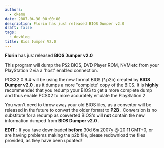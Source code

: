 ```yaml
---
authors:
  - ckemu
date: 2007-06-30 00:00:00
description: Florin has just released BIOS Dumper v2.0
draft: false
tags:
  - devblog
title: Bios Dumper V2.0
---
```


**Florin** has just released **BIOS Dumper v2.0**

<!-- truncate -->

This program will dump the PS2 BIOS, DVD Player ROM, NVM etc from your
PlayStation 2 via a 'host' enabled connection.

PCSX2 0.9.4 will be using the new format BIOS (\*.p2b) created by **BIOS
Dumper v2.0** , as it dumps a more "complete" copy of the BIOS. It is
**highly** recommended that you redump your BIOS to get a more complete
dump and thus enable PCSX2 to more accurately emulate the PlayStation 2

You won't need to throw away your old BIOS files, as a convertor will
be released in the future to convert the older format to **P2B** .
Conversion is no substitute for a redump as converted BIOS's will
**not** contain the new information dumped from **BIOS Dumper v2.0** .

**EDIT** : If you have downloaded **before** 30d 6m 2007y @ 20:11 GMT+0,
or are having problems making the p2b file, please redownload the files
provided, as they have been updated!
